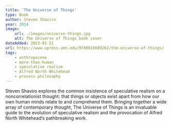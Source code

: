 ```yaml
---
title: 'The Universe of Things'
type: Book
author: Steven Shaviro
year: 2014
image:
    url: ./images/universe-things.jpg
    alt: The Universe of Things book cover
dateAdded: 2023-01-21
url: https://www.upress.umn.edu/9780816689262/the-universe-of-things/
tags:
    - anthropocene
    - more-than-human
    - speculative realism
    - Alfred North Whitehead
    - process philosophy
---
```


Steven Shaviro explores the common insistence of speculative realism on a noncorrelationist thought: that things or objects exist apart from how our own human minds relate to and comprehend them. Bringing together a wide array of contemporary thought, The Universe of Things is an invaluable guide to the evolution of speculative realism and the provocation of Alfred North Whitehead’s pathbreaking work.

<LinkButton text="Link" url={frontmatter.url} />

